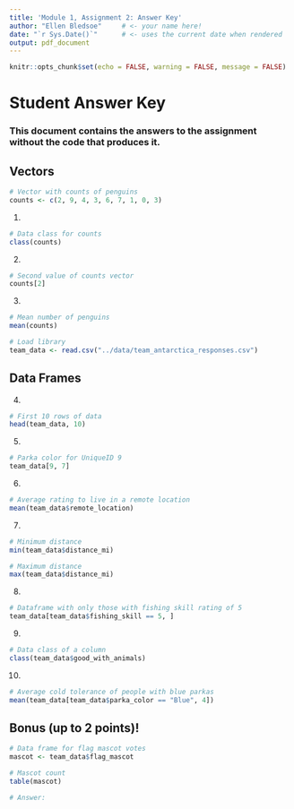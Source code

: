 ```yaml
---
title: 'Module 1, Assignment 2: Answer Key'
author: "Ellen Bledsoe"     # <- your name here!
date: "`r Sys.Date()`"      # <- uses the current date when rendered
output: pdf_document
---
```


```r
knitr::opts_chunk$set(echo = FALSE, warning = FALSE, message = FALSE)
```

# Student Answer Key

### This document contains the answers to the assignment without the code that produces it.

## Vectors

```r
# Vector with counts of penguins
counts <- c(2, 9, 4, 3, 6, 7, 1, 0, 3)
```

1.  

```r
# Data class for counts
class(counts)
```

2.  

```r
# Second value of counts vector
counts[2]
```

3.  

```r
# Mean number of penguins
mean(counts)
```

```r
# Load library
team_data <- read.csv("../data/team_antarctica_responses.csv")
```

## Data Frames

4.  

```r
# First 10 rows of data
head(team_data, 10)
```

5.  

```r
# Parka color for UniqueID 9
team_data[9, 7]
```

6.  

```r
# Average rating to live in a remote location
mean(team_data$remote_location)
```

7.  

```r
# Minimum distance
min(team_data$distance_mi)

# Maximum distance
max(team_data$distance_mi)
```

8.  

```r
# Dataframe with only those with fishing skill rating of 5
team_data[team_data$fishing_skill == 5, ]
```

9.  

```r
# Data class of a column
class(team_data$good_with_animals)
```

10. 

```r
# Average cold tolerance of people with blue parkas
mean(team_data[team_data$parka_color == "Blue", 4])
```

## Bonus (up to 2 points)!

```r
# Data frame for flag mascot votes
mascot <- team_data$flag_mascot

# Mascot count
table(mascot)
```

```r
# Answer:
```
